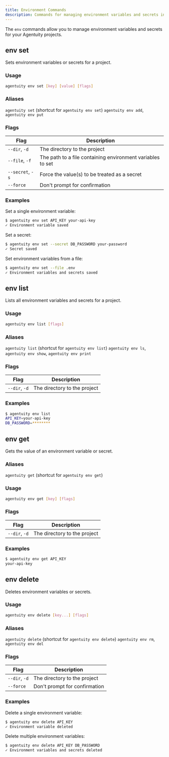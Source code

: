 ```yaml
---
title: Environment Commands
description: Commands for managing environment variables and secrets in Agentuity projects
---
```


The `env` commands allow you to manage environment variables and secrets for your Agentuity projects.

## env set

Sets environment variables or secrets for a project.

### Usage

```bash
agentuity env set [key] [value] [flags]
```

### Aliases

`agentuity set` (shortcut for `agentuity env set`)
`agentuity env add`, `agentuity env put`

### Flags

| Flag | Description |
| ---- | ----------- |
| `--dir`, `-d` | The directory to the project |
| `--file`, `-f` | The path to a file containing environment variables to set |
| `--secret`, `-s` | Force the value(s) to be treated as a secret |
| `--force` | Don't prompt for confirmation |

### Examples

Set a single environment variable:
```bash
$ agentuity env set API_KEY your-api-key
✓ Environment variable saved
```

Set a secret:
```bash
$ agentuity env set --secret DB_PASSWORD your-password
✓ Secret saved
```

Set environment variables from a file:
```bash
$ agentuity env set --file .env
✓ Environment variables and secrets saved
```

## env list

Lists all environment variables and secrets for a project.

### Usage

```bash
agentuity env list [flags]
```

### Aliases

`agentuity list` (shortcut for `agentuity env list`)
`agentuity env ls`, `agentuity env show`, `agentuity env print`

### Flags

| Flag | Description |
| ---- | ----------- |
| `--dir`, `-d` | The directory to the project |

### Examples

```bash
$ agentuity env list
API_KEY=your-api-key
DB_PASSWORD=********
```

## env get

Gets the value of an environment variable or secret.

### Aliases

`agentuity get` (shortcut for `agentuity env get`)

### Usage

```bash
agentuity env get [key] [flags]
```

### Flags

| Flag | Description |
| ---- | ----------- |
| `--dir`, `-d` | The directory to the project |

### Examples

```bash
$ agentuity env get API_KEY
your-api-key
```

## env delete

Deletes environment variables or secrets.

### Usage

```bash
agentuity env delete [key...] [flags]
```

### Aliases

`agentuity delete` (shortcut for `agentuity env delete`)
`agentuity env rm`, `agentuity env del`

### Flags

| Flag | Description |
| ---- | ----------- |
| `--dir`, `-d` | The directory to the project |
| `--force` | Don't prompt for confirmation |

### Examples

Delete a single environment variable:
```bash
$ agentuity env delete API_KEY
✓ Environment variable deleted
```

Delete multiple environment variables:
```bash
$ agentuity env delete API_KEY DB_PASSWORD
✓ Environment variables and secrets deleted
```
